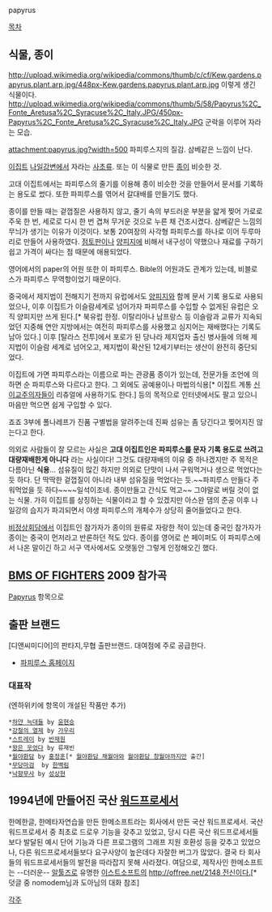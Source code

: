 papyrus

[[목차]]

== 식물, 종이 ==
http://upload.wikimedia.org/wikipedia/commons/thumb/c/cf/Kew.gardens.papyrus.plant.arp.jpg/448px-Kew.gardens.papyrus.plant.arp.jpg
이렇게 생긴 식물이다.
http://upload.wikimedia.org/wikipedia/commons/thumb/5/58/Papyrus%2C_Fonte_Aretusa%2C_Syracuse%2C_Italy.JPG/450px-Papyrus%2C_Fonte_Aretusa%2C_Syracuse%2C_Italy.JPG
군락을 이루어 자라는 모습.

attachment:papyrus.jpg?width=500
파피루스지의 질감. 삼베같은 느낌이 난다.

[[이집트]] [[나일강]]변에서 자라는 [[사초]]류. 또는 이 식물로 만든 [[종이]] 비슷한 것.

고대 이집트에서는 파피루스의 줄기를 이용해 종이 비슷한 것을 만들어서 문서를 기록하는 용도로 썼다. 또한 파피루스를 엮어서 갈대배를 만들기도 했다.

종이를 만들 때는 겉껍질은 사용하지 않고, 줄기 속의 부드러운 부분을 얇게 찢어 가로로 주욱 한 번, 세로로 다시 한 번 겹쳐 무거운 것으로 누른 채 건조시켰다. 삼베같은 느낌의 무늬가 생기는 이유가 이것이다.
보통 20여장의 사각형 파피루스를 하나로 이어 두루마리로 만들어 사용하였다. [[점토판]]이나 [[양피지]]에 비해서 내구성이 약했으나 재료를 구하기 쉽고 가격이 싸다는 점 때문에 애용되었다.

영어에서의 paper의 어원 또한 이 파피루스. Bible의 어원과도 관계가 있는데, 비블로스가 파피루스 무역항이었기 때문이다.

중국에서 제지법이 전해지기 전까지 유럽에서도 [[양피지]]와 함께 문서 기록 용도로 사용되었으나, 이후 이집트가 이슬람세계로 넘어가자 파피루스를 수입할 수 없게된 유럽은 오직 양피지만 쓰게 된다.[* 북유럽 한정. 이탈리아나 남프랑스 등 이슬람과 교류가 지속되었던 지중해 연안 지방에서는 여전히 파피루스를 사용했고 심지어는 재배했다는 기록도 남아 있다.] 이후 [탈라스 전투]에서 포로가 된 당나라 제지업자 출신 병사들에 의해 제지법이 이슬람 세계로 넘어오고, 제지법이 확산된 12세기부터는 생산이 완전히 중단되었다. 

이집트에 가면 파피루스라는 이름으로 파는 관광품 종이가 있는데, 전문가들 조언에 의하면 순 파피루스와 다르다고 한다. 그 외에도 공예용이나 마법의식용[* 이집트 계통 [[신이교주의]]자들이 리츄얼에 사용하기도 한다.] 등의 목적으로 인터넷에서도 팔고 있으니 마음만 먹으면 쉽게 구입할 수 있다.

죠죠 3부에 폴나레프가 진품 구별법을 알려주는데 진짜 섬유는 좀 당긴다고 찢어지진 않는다고 한다.

의외로 사람들이 잘 모르는 사실은 '''고대 이집트인은 파피루스를 문자 기록 용도로 쓰려고 대량재배한게 아니다''' 라는 사실이다! 그것도 대량재배의 이유 중 하나겠지만 주 목적은 다름아닌 '''식용'''... 섬유질이 많긴 하지만 의외로 단맛이 나서 구워먹거나 생으로 먹었다는 듯 하다. 단 딱딱한 겉껍질이 아니라 내부 섬유질을 먹었다는 듯.~~파피루스 만들다 주워먹었을 듯 하다~~~~일석이조네. 종이만들고 간식도 먹고~~ 그야말로 버릴 것이 없는 식물. 가히 이집트를 상징하는 식물이라고 할 수 있겠지만 아스완 댐의 준공 이후 나일강의 습지가 파괴되면서 야생 파피루스의 개체수가 상당히 줄어들었다고 한다. 

[[비정상회담]]에서 이집트인 참가자가 종이의 원류로 자랑한 적이 있는데 중국인 참가자가 종이는 중국이 먼저라고 반론하던 적도 있다. 종이를 영어로 쓴 페이퍼도 이 파피루스에서 나온 말이긴 하고 서구 역사에서도 오랫동안 그렇게 인정해오긴 했다.

== [[BMS OF FIGHTERS]] 2009 참가곡 ==
[[Papyrus]] 항목으로

== 출판 브랜드 ==
[디앤씨미디어]의 판타지,무협 출판브랜드. 대여점에 주로 공급한다.
*[http://www.ipapyrus.co.kr/ 파피루스 홈페이지]

=== 대표작 ===
(엔하위키에 항목이 개설된 작품만 추가)
 *[[하얀 늑대들]] by [[윤현승]]
 *[[강철의 열제]] by [[가우리]]
 *[[스트레이]] by [[반재원]]
 *[[왕은 웃었다]] by 류재빈
 *[[월야환담]] by [[홍정훈]][* [[월야환담 채월야]]와 [[월야환담 창월야]]까지만 출간]
 *[[무당마검]]  by [[한백림]]
 *[[낙향무사]] by [[성상현]]

== 1994년에 만들어진 국산 [[워드프로세서]] ==
한메한글, 한메타자연습을 만든 한메소프트라는 회사에서 만든 국산 워드프로세서. 국산 워드프로세서 중 최초로 드로우 기능을 갖추고 있었고, 당시 다른 국산 워드프로세서들보다 발달된 예시 단어 기능과 다른 프로그램의 그래프 지원 호환성 등을 갖추고 있었으나, 다른 워드프로세서들보다 요구사양이 높은데다 자잘한 버그가 많았다. 결국 타 회사들의 워드프로세서들의 발전을 따라잡지 못해 사라졌다.
여담으로, 제작사인 한메소프트는 --더러운-- [[알툴즈]]로 유명한 [[이스트소프트]]의 [[http://offree.net/2148 전신이다.]][* 덧글 중 nomodem님과 도아님의 대화 참조]

[[각주]]
